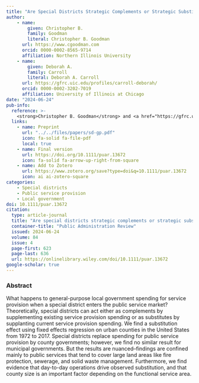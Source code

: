 ```yaml
---
title: "Are Special Districts Strategic Complements or Strategic Substitutes?"
author: 
    - name: 
        given: Christopher B.
        family: Goodman
        literal: Christopher B. Goodman
      url: https://www.cgoodman.com
      orcid: 0000-0002-8565-9714
      affiliation: Northern Illinois University
    - name: 
        given: Deborah A.
        family: Carroll
        literal: Deborah A. Carroll
      url: https://gfrc.uic.edu/profiles/carroll-deborah/
      orcid: 0000-0002-3202-7019
      affiliation: University of Illinois at Chicago
date: "2024-06-24"
pub-info:
  reference: >-
    <strong>Christopher B. Goodman</strong> and <a href="https://gfrc.uic.edu/profiles/carroll-deborah/">Deborah A. Carroll</a>. (2024) “Are Special Districts Strategic Complements or Strategic Substitutes?” <em>Public Administration Review</em> 84 (4): 623--636, doi: <a href="https://doi.org/10.1111/puar.13672" target="_blank" rel="noopener noreferrer"><code>10.1111/puar.13672</code></a>
  links:
    - name: Preprint
      url: "../../files/papers/sd-gp.pdf"
      icon: fa-solid fa-file-pdf
      local: true
    - name: Final version
      url: https://doi.org/10.1111/puar.13672
      icon: fa-solid fa-arrow-up-right-from-square
    - name: Add to Zotero
      url: https://www.zotero.org/save?type=doi&q=10.1111/puar.13672
      icon: ai ai-zotero-square
categories:
    - Special districts
    - Public service provision 
    - Local government
doi: 10.1111/puar.13672
citation:
  type: article-journal
  title: "Are special districts strategic complements or strategic substitutes?"
  container-title: "Public Administration Review"
  issued: 2024-06-24
  volume: 84
  issue: 4
  page-first: 623
  page-last: 636
  url: https://onlinelibrary.wiley.com/doi/10.1111/puar.13672
google-scholar: true
---
```


### Abstract
What happens to general-purpose local government spending for service provision when a special district enters the public service market? Theoretically, special districts can act either as complements by supplementing existing service provision spending or as substitutes by supplanting current service provision spending. We find a substitution effect using fixed effects regression on urban counties in the United States from 1972 to 2017. Special districts replace spending for public service provision by county governments; however, we find no similar result for municipal governments. But the results are nuanced–findings are confined mainly to public services that tend to cover large land areas like fire protection, sewerage, and solid waste management. Furthermore, we find evidence that day-to-day operations drive observed substitution, and that county size is an important factor depending on the functional service area. 